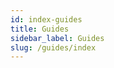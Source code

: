 ```yaml
---
id: index-guides
title: Guides
sidebar_label: Guides
slug: /guides/index
---
```





<div class="row">

 <div class="col">
    <RedisCard 
        title="Import Data into Redis" 
        description="Discover the various options to import data into Redis" 
        page="import-data"
        />
 </div>
 
 <div class="col">
    <RedisCard 
        title="Indexing and Querying" 
        description="Learn how to query data by values" 
        page="indexing-querying"
        />
 </div>

</div>

<div class="row">

 <div class="col">
    <RedisCard 
        title="Security" 
        description="Introduction and best practises of Redis Security" 
        page="redis-security"
        />
 </div>
 
 <div class="col">

 </div>

</div>
